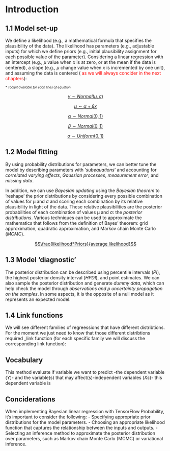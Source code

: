 # Introduction

## 1.1	Model set-up
We define a likelihood (e.g., a mathematical formula that specifies the plausibility of the data). The likelihood has parameters (e.g., adjustable inputs) for which we define priors (e.g., initial plausibility assignment for each possible value of the parameter). Considering a linear regression with an intercept (e.g., $μ$ value when $x$ is at zero, or at the mean if the data is centered), a slope (e.g., $μ$ change value when $x$ is incremented by one unit), and assuming the data is centered (<span style="color:red"> as we will always concider in the next chapters</span>):


<span style="font-size:0.7em;">
<i>
* Toolpit available for each lines of equation
</i>
</span>

[$$y \sim  Normal(μ,σ)
$$](bi\doc\0.%20%Introduction.md "This is the 'main' equation which use a specific distribution to account for uncertainty in the model.")

[$$ μ \sim α + βx
$$](bi\doc\0.%20%Introduction.md "This is the 'likelihood' that combine the differnt terms of the model")

[$$ α \sim Normal(0,1)
$$](bi\doc\0.%20%Introduction.md "This is the prior for the intercept")

[$$ β \sim Normal(0,1)
$$](bi\doc\0.%20%Introduction.md "This is the prior for the slope or regression coefficient")

[$$ σ \sim Uniform(0,1)
$$](bi\doc\0.%20%Introduction.md "This is the prior")


## 1.2 Model fitting

By using probability distributions for parameters, we can better tune the model by describing parameters with '_subequations_' and accounting for _correlated varying effects_, _Gaussian processes_, _measurement error_, and _missing data_.

In addition, we can use _Bayesian updating_ using the _Bayesian theorem_ to 'reshape' the prior distributions by considering every possible combination of values for µ and σ and scoring each combination by its relative plausibility in light of the data. These relative plausibilities are the posterior probabilities of each combination of values µ and σ: the _posterior distributions_. Various techniques can be used to approximate the mathematics that follows from the definition of Bayes' theorem: grid approximation, quadratic approximation, and Markov chain Monte Carlo (_MCMC_).

[$$\frac{likelihood*Priors}{average likelihood}$$](# "This is the Bayesian theorem")


## 1.3	Model 'diagnostic'
The posterior distribution can be described using percentile intervals (_PI_), the highest posterior density interval (_HPDI_), and point estimates. 
We can also sample the posterior distribution and generate _dummy data_, which can help check the model through _observations and p uncertainty propagation on the samples_. In some aspects, it is the opposite of a null model as it represents an expected model.


## 1.4 Link functions
We will see different families of regreessions that have different distribtions. For the moment we just need to know that those different distribtions required _link function (for each specific family we will discuss the corresponding link function):




## Vocabulary
This method evaluate if variable we want to predict -the dependent variable (_Y_)- and the variable(s) that may affect(s)-independent variables (_Xs_)- this dependent variable is

## Conciderations
When implementing Bayesian linear regression with TensorFlow Probability, it's important to consider the following:
- Specifying appropriate prior distributions for the model parameters.
- Choosing an appropriate likelihood function that captures the relationship between the inputs and outputs.
- Selecting an inference method to approximate the posterior distribution over parameters, such as Markov chain Monte Carlo (MCMC) or variational inference.